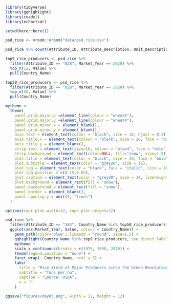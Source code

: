```r
library(tidyverse)
library(gghighlight)
library(readxl)
library(echarts4r)

setwd(here::here())
```

```r
psd_rice <- vroom::vroom("data/psd_rice.csv")
```

```r
psd_rice %>% count(Attribute_ID, Attribute_Description, Unit_Description)
```

```r
top9_rice_producers <- psd_rice %>%
  filter(Attribute_ID == "028", Market_Year == 2020) %>%
  top_n(12, Value) %>% 
  pull(Country_Name)

top50_rice_producers <- psd_rice %>%
  filter(Attribute_ID == "028", Market_Year == 2020) %>%
  top_n(50, Value) %>% 
  pull(Country_Name)
```

```r
mytheme <- 
  theme(
    panel.grid.major.x =element_line(colour = "wheat4"),
    panel.grid.major.y =element_line(colour = "wheat4"),
    panel.grid.minor.x = element_blank(),
    panel.grid.minor.y = element_blank(),
    axis.text = element_text(colour = "black", size = 16, hjust = 0.5),
    axis.title.x = element_text(colour = "black", size = 20, face = "bold", vjust = 0.8),
    axis.title.y = element_blank(),
    strip.text = element_text(size=16, colour = "blue4", face = "bold", hjust = 0),
    strip.background = element_rect(color=NULL, fill="snow", size=1.5),
    plot.title = element_text(color = "black", size = 20, face = "bold"),
    plot.subtitle = element_text(color = "grey20", size = 16),
    plot.tag = element_text(color = "black", face = "italic", size = 16, lineheight = 0.9),
    plot.tag.position = c(0.15,0.02),
    plot.caption = element_text(color = "grey20", size = 14, lineheight = 0.9),
    plot.background = element_rect(fill = "snow"),
    panel.background = element_rect(fill = "snow"), 
    panel.border = element_blank(),
    panel.spacing.y = unit(1, "lines")
  )
```

```r
options(repr.plot.width=12, repr.plot.height=12)

psd_rice %>% 
  filter(Attribute_ID == "184", Country_Name %in% top50_rice_producers) %>%
  ggplot(aes(Market_Year, Value, colour = Country_Name)) +
    geom_path(color='blue', lineend = "round", size=1.5) +
    gghighlight(Country_Name %in% top9_rice_producers, use_direct_label = FALSE) +
    mytheme +
    scale_x_continuous(breaks = c(1970, 1990, 2010)) +
    theme(legend.position = "none") +
    facet_wrap(~ Country_Name, ncol = 3) +
    labs(
      title = "Rice Yield of Major Producers since the Green Revolution",
      subtitle = "Tons per ha",
      caption = "Source: USDA",
      x = ""
    )

ggsave("figures/day03.png", width = 12, height = 12)
```

```r

```
